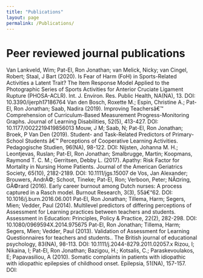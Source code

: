 ```yaml
---
title: "Publications"
layout: page
permalink: /Publications/
---
```




# Peer reviewed journal publications

Van Lankveld, Wim; Pat-El, Ron Jonathan; van Melick, Nicky; van Cingel, Robert; Staal, J Bart (2020). Is Fear of Harm (FoH) in Sports-Related Activities a Latent Trait? The Item Response Model Applied to the Photographic Series of Sports Activities for Anterior Cruciate Ligament Rupture (PHOSA-ACLR). Int. J. Environ. Res. Public Health, NA(NA), 13. DOI: 10.3390/ijerph17186764
Van den Bosch, Roxette M.; Espin, Christine A.; Pat-El, Ron Jonathan; Saab, Nadira (2019). Improving Teachersâ€™ Comprehension of Curriculum-Based Measurement Progress-Monitoring Graphs. Journal of Learning Disabilities, 52(5), 413-427. DOI: 10.1177/0022219419856013
Mouw, J M; Saab, N; Pat-El, Ron Jonathan; Broek, P Van Den (2019). Student- and Task-Related Predictors of Primary-School Students â€™ Perceptions of Cooperative Learning Activities. Pedagogische Studien, 96(NA), 98-122. DOI:
Nijsten, Johanna M. H.; Leontjevas, Ruslan; Pat-El, Ron Jonathan; Smalbrugge, Martin; Koopmans, Raymond T. C. M.; Gerritsen, Debby L. (2017). Apathy: Risk Factor for Mortality in Nursing Home Patients. Journal of the American Geriatrics Society, 65(10), 2182-2189. DOI: 10.1111/jgs.15007
de Vos, Jan Alexander; Brouwers, AndrÃ©; Schoot, Tineke; Pat-El, Ron; Verboon, Peter; NÃ¤ring, GÃ©rard (2016). Early career burnout among Dutch nurses: A process captured in a Rasch model. Burnout Research, 3(3), 55â€“62. DOI: 10.1016/j.burn.2016.06.001
Pat-El, Ron Jonathan; Tillema, Harm; Segers, Mien; Vedder, Paul (2014). Multilevel predictors of differing perceptions of Assessment for Learning practices between teachers and students. Assessment in Education: Principles, Policy & Practice, 22(2), 282-298. DOI: 10.1080/0969594X.2014.975675
Pat-El, Ron Jonathan; Tillema, Harm; Segers, Mien; Vedder, Paul (2013). Validation of Assessment for Learning Questionnaires for teachers and students.. The British journal of educational psychology, 83(NA), 98-113. DOI: 10.1111/j.2044-8279.2011.02057.x
Rizou, I; Nikaina, I; Pat-El, Ron Jonathan; Bazigou, H.; Kotsalis, C.; Paraskevoulakos, E; Papavasiliou, A (2010). Somatic complaints in patients with idiopathic with idiopathic epilepsies of childhood onset. Epilepsia, 51(NA), 157-157. DOI:
